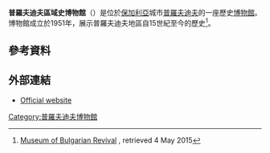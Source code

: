 '''普羅夫迪夫區域史博物館'''（{{lang-bg|Регионален исторически музей Пловдив}}）是位於[[保加利亞|保加利亞]]城市[[普羅夫迪夫|普羅夫迪夫]]的一座歷史[[博物館|博物館]]。博物館成立於1951年，展示普羅夫迪夫地區自15世紀至今的歷史<ref>[http://www.visitbulgaria.travel/guide/museum_of_bulgarian_revival_plovdiv.html Museum of Bulgarian Revival] {{Wayback|url=http://www.visitbulgaria.travel/guide/museum_of_bulgarian_revival_plovdiv.html |date=20201125080005 }}, retrieved 4 May 2015</ref>。
==參考資料==
{{reflist}}
==外部連結==
* [http://historymuseumplovdiv.org/ Official website] {{Wayback|url=http://historymuseumplovdiv.org/ |date=20201224010235 }}
{{coord|42|8|59|N|24|45|16|E|region:BG|display=title}}
[[Category:普羅夫迪夫博物館|Category:普羅夫迪夫博物館]]